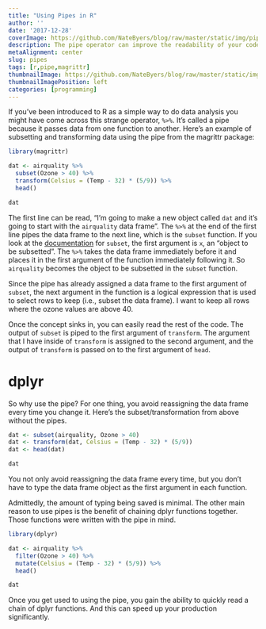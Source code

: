 ```yaml
---
title: "Using Pipes in R"
author: ''
date: '2017-12-28'
coverImage: https://github.com/NateByers/blog/raw/master/static/img/pipes/pipes.jpeg
description: The pipe operator can improve the readability of your code and make you more productive.
metaAlignment: center
slug: pipes
tags: [r,pipe,magrittr]
thumbnailImage: https://github.com/NateByers/blog/raw/master/static/img/pipes/pipe.png
thumbnailImagePosition: left
categories: [programming]
---
```


If you've been introduced to R as a simple way to do data analysis you might have
come across this strange operator, `%>%`. It's called a pipe because it passes
data from one function to another. Here's an example of subsetting and 
transforming data using the pipe from the magrittr package:

```r
library(magrittr)

dat <- airquality %>%
  subset(Ozone > 40) %>%
  transform(Celsius = (Temp - 32) * (5/9)) %>%
  head()

dat
```

The first line can be read, "I'm going to make a new object called `dat` and it's
going to start with the `airquality` data frame". The `%>%` at the end of the 
first line pipes the data frame to the next line, which is the `subset` function.
If you look at the 
[documentation](http://stat.ethz.ch/R-manual/R-devel/library/base/html/subset.html) 
for `subset`, the first argument is `x`, an "object to be subsetted". The `%>%`
takes the data frame immediately before it and places it in the first argument
of the function immediately following it. So `airquality` becomes the object
to be subsetted in the `subset` function.

Since the pipe has already assigned a data frame to the first argument of `subset`,
the next argument in the function is a logical expression that is used to select
rows to keep (i.e., subset the data frame). I want to keep all rows where
the ozone values are above 40. 

Once the concept sinks in, you can easily read the rest of the code. The output
of `subset` is piped to the first argument of `transform`. The argument that I 
have inside of `transform` is assigned to the second argument, and the output
of `transform` is passed on to the first argument of `head`.

# dplyr

So why use the pipe? For one thing, you avoid reassigning the data frame every
time you change it. Here's the subset/transformation from above without the 
pipes.

```r
dat <- subset(airquality, Ozone > 40) 
dat <- transform(dat, Celsius = (Temp - 32) * (5/9)) 
dat <- head(dat)

dat
```

You not only avoid reassigning the data frame every time, but you don't have to
type the data frame object as the first argument in each function.

Admittedly, the amount of typing being saved is minimal. The other main reason
to use pipes is the benefit of chaining dplyr functions together. Those functions
were written with the pipe in mind. 

```r
library(dplyr)

dat <- airquality %>%
  filter(Ozone > 40) %>%
  mutate(Celsius = (Temp - 32) * (5/9)) %>%
  head()

dat
```

Once you get used to using the pipe, you gain the ability to quickly read a 
chain of dplyr functions. And this can speed up your production significantly.